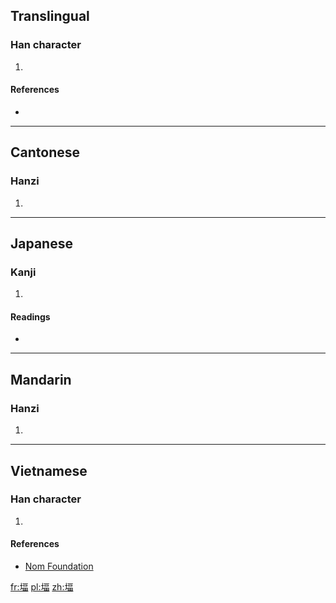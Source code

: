 ==Translingual==

===Han character===
{{Han char|rn=32|rad=土|as=09|sn=12|four=4116<sub>6</sub>|canj=土一口田 (GMRW)|ids=⿰[[土]][[畐]]}}

# {{defn|Han|sort=土09}}

====References====
* {{Han ref|kx=0233.030|dkj=05242|dj=0470.220|hdz=10461.030|uh=581B|ud=22555|bh=D8AA|bd=55466}}

----

==Cantonese==

===Hanzi===
{{yue-hanzi|jyut=|y=pik1}}

# {{defn|lang=yue|sort=土09}}

----

==Japanese==

===Kanji===
{{ja-kanji|grade=|rs=土09}}

# {{defn|lang=ja|sort=土09}}

====Readings====
* {{ja-readings|on=[[ひよく]] (hiyoku), [[ひき]] (hiki)|kun=[[つちくれ]] (tsuchikure)}}

----

==Mandarin==

===Hanzi===
{{cmn-hanzi|pin=[[bì]] ([[bi4]])|wg=pi<sup>4</sup>}}

# {{defn|lang=cmn|sort=土09}}

----

==Vietnamese==

===Han character===
{{vi-hantu|[[bực]], [[bậc]], [[bức]]|rs=土09}}

# {{defn|lang=vi|sort=土09}}

====References====
*[http://nomfoundation.org/common/nom_details.php?codepoint=581b Nom Foundation]

[[fr:堛]]
[[pl:堛]]
[[zh:堛]]